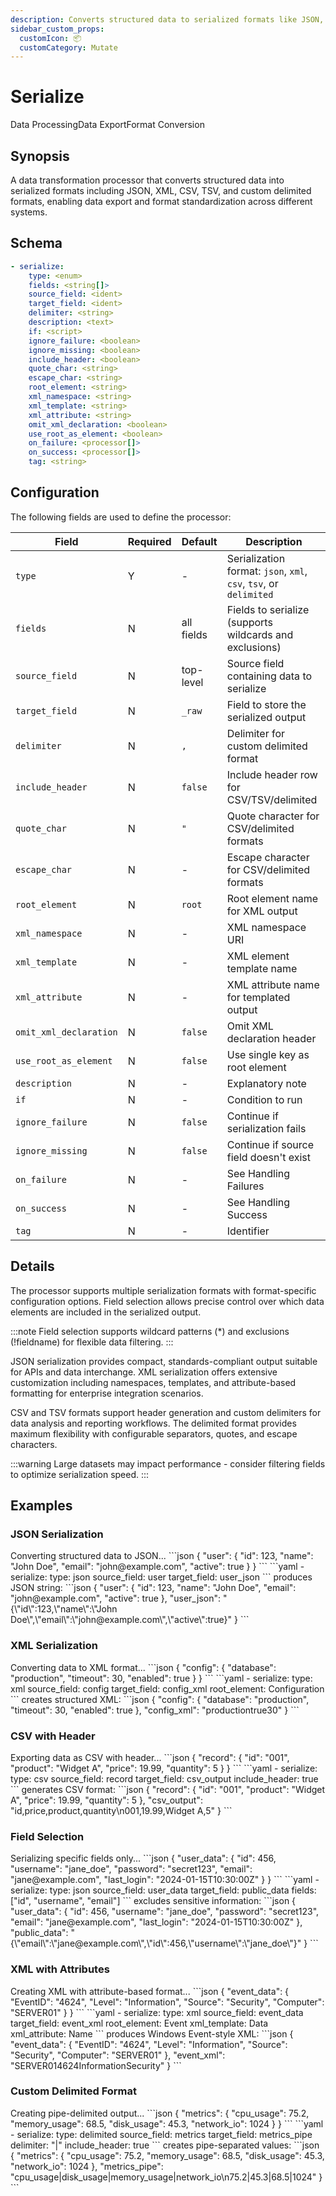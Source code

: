 ```yaml
---
description: Converts structured data to serialized formats like JSON, XML, CSV, and TSV
sidebar_custom_props: 
  customIcon: 📦
  customCategory: Mutate
---
```


# Serialize

<span className="theme-doc-version-badge badge badge--primary">Data Processing</span><span className="theme-doc-version-badge badge badge--secondary">Data Export</span><span className="theme-doc-version-badge badge badge--secondary">Format Conversion</span>

## Synopsis

A data transformation processor that converts structured data into serialized formats including JSON, XML, CSV, TSV, and custom delimited formats, enabling data export and format standardization across different systems.

## Schema

```yaml {2}
- serialize:
    type: <enum>
    fields: <string[]>
    source_field: <ident>
    target_field: <ident>
    delimiter: <string>
    description: <text>
    if: <script>
    ignore_failure: <boolean>
    ignore_missing: <boolean>
    include_header: <boolean>
    quote_char: <string>
    escape_char: <string>
    root_element: <string>
    xml_namespace: <string>
    xml_template: <string>
    xml_attribute: <string>
    omit_xml_declaration: <boolean>
    use_root_as_element: <boolean>
    on_failure: <processor[]>
    on_success: <processor[]>
    tag: <string>
```

## Configuration

The following fields are used to define the processor:

|Field|Required|Default|Description|
|---|---|---|---|
|`type`|Y|-|Serialization format: `json`, `xml`, `csv`, `tsv`, or `delimited`|
|`fields`|N|all fields|Fields to serialize (supports wildcards and exclusions)|
|`source_field`|N|top-level|Source field containing data to serialize|
|`target_field`|N|`_raw`|Field to store the serialized output|
|`delimiter`|N|`,`|Delimiter for custom delimited format|
|`include_header`|N|`false`|Include header row for CSV/TSV/delimited|
|`quote_char`|N|`"`|Quote character for CSV/delimited formats|
|`escape_char`|N|-|Escape character for CSV/delimited formats|
|`root_element`|N|`root`|Root element name for XML output|
|`xml_namespace`|N|-|XML namespace URI|
|`xml_template`|N|-|XML element template name|
|`xml_attribute`|N|-|XML attribute name for templated output|
|`omit_xml_declaration`|N|`false`|Omit XML declaration header|
|`use_root_as_element`|N|`false`|Use single key as root element|
|`description`|N|-|Explanatory note|
|`if`|N|-|Condition to run|
|`ignore_failure`|N|`false`|Continue if serialization fails|
|`ignore_missing`|N|`false`|Continue if source field doesn't exist|
|`on_failure`|N|-|See <Topic id="handling-failures">Handling Failures</Topic>|
|`on_success`|N|-|See <Topic id="handling-success">Handling Success</Topic>|
|`tag`|N|-|Identifier|

## Details

The processor supports multiple serialization formats with format-specific configuration options. Field selection allows precise control over which data elements are included in the serialized output.

:::note
Field selection supports wildcard patterns (*) and exclusions (!fieldname) for flexible data filtering.
:::

JSON serialization provides compact, standards-compliant output suitable for APIs and data interchange. XML serialization offers extensive customization including namespaces, templates, and attribute-based formatting for enterprise integration scenarios.

CSV and TSV formats support header generation and custom delimiters for data analysis and reporting workflows. The delimited format provides maximum flexibility with configurable separators, quotes, and escape characters.

:::warning
Large datasets may impact performance - consider filtering fields to optimize serialization speed.
:::

## Examples

### JSON Serialization

<ExampleGrid>
  <CommentCol>
    Converting structured data to JSON...
  </CommentCol>
  <CodeCol>
    ```json
    {
      "user": {
        "id": 123,
        "name": "John Doe",
        "email": "john@example.com",
        "active": true
      }
    }
    ```
    ```yaml
    - serialize:
        type: json
        source_field: user
        target_field: user_json
    ```
  </CodeCol>
  <CommentCol>
    produces JSON string:
  </CommentCol>
  <CodeCol>
    ```json
    {
      "user": {
        "id": 123,
        "name": "John Doe",
        "email": "john@example.com",
        "active": true
      },
      "user_json": "{\"id\":123,\"name\":\"John Doe\",\"email\":\"john@example.com\",\"active\":true}"
    }
    ```
  </CodeCol>
</ExampleGrid>

### XML Serialization

<ExampleGrid>
  <CommentCol>
    Converting data to XML format...
  </CommentCol>
  <CodeCol>
    ```json
    {
      "config": {
        "database": "production",
        "timeout": 30,
        "enabled": true
      }
    }
    ```
    ```yaml
    - serialize:
        type: xml
        source_field: config
        target_field: config_xml
        root_element: Configuration
    ```
  </CodeCol>
  <CommentCol>
    creates structured XML:
  </CommentCol>
  <CodeCol>
    ```json
    {
      "config": {
        "database": "production",
        "timeout": 30,
        "enabled": true
      },
      "config_xml": "<?xml version=\"1.0\" encoding=\"UTF-8\"?><Configuration><database>production</database><enabled>true</enabled><timeout>30</timeout></Configuration>"
    }
    ```
  </CodeCol>
</ExampleGrid>

### CSV with Header

<ExampleGrid>
  <CommentCol>
    Exporting data as CSV with header...
  </CommentCol>
  <CodeCol>
    ```json
    {
      "record": {
        "id": "001",
        "product": "Widget A",
        "price": 19.99,
        "quantity": 5
      }
    }
    ```
    ```yaml
    - serialize:
        type: csv
        source_field: record
        target_field: csv_output
        include_header: true
    ```
  </CodeCol>
  <CommentCol>
    generates CSV format:
  </CommentCol>
  <CodeCol>
    ```json
    {
      "record": {
        "id": "001",
        "product": "Widget A",
        "price": 19.99,
        "quantity": 5
      },
      "csv_output": "id,price,product,quantity\n001,19.99,Widget A,5"
    }
    ```
  </CodeCol>
</ExampleGrid>

### Field Selection

<ExampleGrid>
  <CommentCol>
    Serializing specific fields only...
  </CommentCol>
  <CodeCol>
    ```json
    {
      "user_data": {
        "id": 456,
        "username": "jane_doe",
        "password": "secret123",
        "email": "jane@example.com",
        "last_login": "2024-01-15T10:30:00Z"
      }
    }
    ```
    ```yaml
    - serialize:
        type: json
        source_field: user_data
        target_field: public_data
        fields: ["id", "username", "email"]
    ```
  </CodeCol>
  <CommentCol>
    excludes sensitive information:
  </CommentCol>
  <CodeCol>
    ```json
    {
      "user_data": {
        "id": 456,
        "username": "jane_doe",
        "password": "secret123",
        "email": "jane@example.com",
        "last_login": "2024-01-15T10:30:00Z"
      },
      "public_data": "{\"email\":\"jane@example.com\",\"id\":456,\"username\":\"jane_doe\"}"
    }
    ```
  </CodeCol>
</ExampleGrid>

### XML with Attributes

<ExampleGrid>
  <CommentCol>
    Creating XML with attribute-based format...
  </CommentCol>
  <CodeCol>
    ```json
    {
      "event_data": {
        "EventID": "4624",
        "Level": "Information",
        "Source": "Security",
        "Computer": "SERVER01"
      }
    }
    ```
    ```yaml
    - serialize:
        type: xml
        source_field: event_data
        target_field: event_xml
        root_element: Event
        xml_template: Data
        xml_attribute: Name
    ```
  </CodeCol>
  <CommentCol>
    produces Windows Event-style XML:
  </CommentCol>
  <CodeCol>
    ```json
    {
      "event_data": {
        "EventID": "4624",
        "Level": "Information",
        "Source": "Security",
        "Computer": "SERVER01"
      },
      "event_xml": "<?xml version=\"1.0\" encoding=\"UTF-8\"?><Event><Data Name=\"Computer\">SERVER01</Data><Data Name=\"EventID\">4624</Data><Data Name=\"Level\">Information</Data><Data Name=\"Source\">Security</Data></Event>"
    }
    ```
  </CodeCol>
</ExampleGrid>

### Custom Delimited Format

<ExampleGrid>
  <CommentCol>
    Creating pipe-delimited output...
  </CommentCol>
  <CodeCol>
    ```json
    {
      "metrics": {
        "cpu_usage": 75.2,
        "memory_usage": 68.5,
        "disk_usage": 45.3,
        "network_io": 1024
      }
    }
    ```
    ```yaml
    - serialize:
        type: delimited
        source_field: metrics
        target_field: metrics_pipe
        delimiter: "|"
        include_header: true
    ```
  </CodeCol>
  <CommentCol>
    creates pipe-separated values:
  </CommentCol>
  <CodeCol>
    ```json
    {
      "metrics": {
        "cpu_usage": 75.2,
        "memory_usage": 68.5,
        "disk_usage": 45.3,
        "network_io": 1024
      },
      "metrics_pipe": "cpu_usage|disk_usage|memory_usage|network_io\n75.2|45.3|68.5|1024"
    }
    ```
  </CodeCol>
</ExampleGrid>
